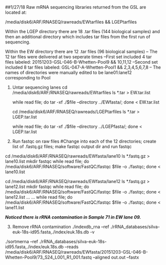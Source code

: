 ##1/27/18
Raw mRNA sequencing libraries returned from the GSL are located at:

  /media/disk6/ARF/RNASEQ/rawreads/EWtarfiles && LGEPtarfiles
 
Within the LGEP directory there are 18 .tar files (144 biological samples) and then an additional directory which includes tar files from the first run of sequencing.

Within the EW directory there are 12 .tar files (96 biological samples)
   -- The 12 tar files were delivered at two seperate times
        --First set included 4 tar files labeled: 20151203-GSL-046-B-Whetten-Pool9 && 10,11,12
        --Second set included 8 tar files labeled: GSL-047-A-Whetten-Pool1 && 2,3,4,5,6,7,8
   -- The names of directories were manually edited to be lane01:lane12 corresponding to Pool  
      
1. Untar sequencing lanes
    cd /media/disk6/ARF/RNASEQ/rawreads/EWtarfiles
    ls *.tar > EW.tar.list
    
    while read file; do tar -xf ./$file --directory ../EWfasta/; done < EW.tar.list
    
    
    cd /media/disk6/ARF/RNASEQ/rawreads/LGEPtarfiles
    ls *.tar > LGEP.tar.list
    
    while read file; do tar -xf ./$file --directory ../LGEPfasta/; done < LGEP.tar.list
    
 2. Run fastqc on raw files
      #Change into each of the 12 directories; create list of .fastq.gz files; make fastqc output dir and run fastqc
      
   cd /media/disk6/ARF/RNASEQ/rawreads/EWfasta/lane10
   ls *.fastq.gz > lane10.list
   mkdir fastqc
   while read file; do /media/disk6/ARF/RNASEQ/software/FastQC/fastqc $file -o ./fastqc; done < lane10.list
   
   
   cd /media/disk6/ARF/RNASEQ/rawreads/EWfasta/lane12
   ls *.fastq.gz > lane12.list
   mkdir fastqc
   while read file; do /media/disk6/ARF/RNASEQ/software/FastQC/fastqc $file -o ./fastqc; done < lane12.list
    ...
    ...
    while read file; do /media/disk6/ARF/RNASEQ/software/FastQC/fastqc $file -o ./fastqc; done < lane11.list
    
    
    
***Noticed there is rRNA contamination in Sample 71 in EW lane 09.***


3. Remove rRNA contamination
./indexdb_rna --ref ./rRNA_databases/silva-euk-18s-id95.fasta,./index/euk.18s.db -v

./sortmerna --ref ./rRNA_databases/silva-euk-18s-id95.fasta,./index/euk.18s.db  --reads /media/disk6/ARF/RNASEQ/rawreads/EWfasta/20151203-GSL-046-B-Whetten-Pool9/73_S24_L001_R1_001.fastq --aligned out.out --fastx
